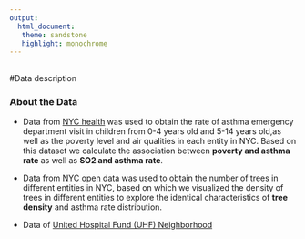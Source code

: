 ```yaml
---
output:
  html_document:
   theme: sandstone
   highlight: monochrome
---
```

##
##
#Data description

### About the Data

*   Data from [NYC health](http://a816-dohbesp.nyc.gov/IndicatorPublic/PublicTracking.aspx) was used to obtain the rate of asthma emergency department visit in children from 0-4 years old and 5-14 years old,as well as the poverty level and air qualities in each entity in NYC. Based on this dataset we calculate the association between __poverty and asthma rate__ as well as __SO2 and asthma rate__.


*   Data from [NYC open data](https://data.cityofnewyork.us/Environment/2015-Street-Tree-Census-Tree-Data/pi5s-9p35) was used to obtain the number of trees in different entities in NYC, based on which we visualized the density of trees in different entities to explore the identical characteristics of __tree density__ and asthma rate distribution.


*   Data of [United Hospital Fund (UHF) Neighborhood](http://www.infoshare.org/misc/UHF.pdf) 







